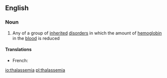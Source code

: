 ==English==

===Noun===
{{en-noun}}

#{{medicine}} Any of a group of [[inherited]] [[disorder]]s in which the amount of [[hemoglobin]] in the [[blood]] is reduced

====Translations====
{{trans-top}}
* French: {{t|fr|thalassémie |f}}
{{trans-mid}}
{{trans-bottom}}

[[io:thalassemia]]
[[pl:thalassemia]]